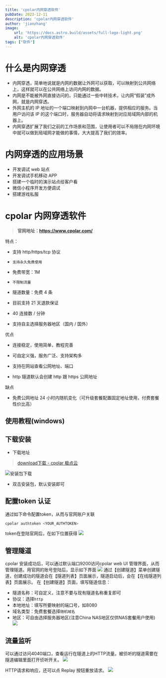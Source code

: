 ```yaml
---
title: 'cpolar内网穿透软件'
pubDate: 2023-12-11
description: 'cpolar内网穿透软件'
author: 'jianzhang'
image:
    url: 'https://docs.astro.build/assets/full-logo-light.png'
    alt: 'cpolar内网穿透软件'
tags: ["软件"]
---
```


# 什么是内网穿透

- 内网穿透，简单地说就是内网的数据让外网可以获取，可以映射到公共网络上，这样就可以在公共网络上访问内网的数据。
- 内网是不能被外网直接访问的，只能通过一些中转技术，让内网“假装”成外网，就是内网穿透。
- 外网主机的 IP 地址的一个端口映射到内网中一台机器，提供相应的服务。当用户访问该 IP 的这个端口时，服务器自动将请求映射到对应局域网内部的机器上。
- 内网穿透扩展了我们之前的工作场景和范围，让使用者可以不局限在内网环境中就可以做到局域网才能做的事情，大大提高了我们的效率。
# 内网穿透的应用场景

- 开发调试 web 站点
- 开发调试手机移动 APP
- 搭建一个临时的演示站点给客户看
- 微信小程序开发方便调试
- 搭建游戏私服
# cpolar 内网穿透软件

> **官网地址：https://www.cpolar.com/**

特点：
- 支持 http/https/tcp 协议
    
- `支持永久免费使用`
    
- 免费带宽：1M
    
- `不限制流量`
    
- 隧道数量：免费 4 条
    
- 目前支持 21 天退款保证
    
- 40 连接数 / 分钟
    
- 支持自主选择服务器地区（国内 / 国外）
    

优点

- 连接稳定，使用简单，教程完善
    
- 可自定义强，服务广泛、支持架构多
    
- 支持在网站查看公网地址、端口
    
- http 隧道默认会创建 http 跟 https 公网地址
    

缺点

- 免费公网地址 24 小时内随机变化（可升级套餐配置固定地址使用，付费套餐性价比高）

## 使用教程(windows)


## 下载安装

- 下载地址
> [download下载 - cpolar 极点云](https://www.cpolar.com/download)

![安装包下载](/image/20240609121918.png)
- 双击安装包，默认安装即可
## 配置token 认证
通过如下命令配置token，从而与官网账户关联
```bash
cpolar authtoken <YOUR_AUTHTOKEN>
```

token在登陆官网后，在如下位置获得
![](/image/20240609122807.png)
## 管理隧道
cpolar 安装成功后，可以通过默认端口9200访问cpolar web UI 管理界面，从而管理隧道。用官网的账号登陆后，显示如下界面
![](/image/20240609122940.png)
通过【创建隧道】菜单创建隧道，创建成功的隧道会在【隧道列表】页面展示，隧道启动后，会在【在线隧道列表】页面展示。
在【创建隧道】页面，填写隧道信息：
- 隧道名称：可自定义，注意不要与现有隧道名称重复即可
- 协议：选择`http`
- 本地地址：填写所要映射的端口号，如8080
- 域名类型：免费套餐选择`随机域名`
- 地区：可自由选择服务器地区(注意China NAS地区仅供NAS套餐用户使用)
![](/image/20240609123046.png)
## 流量监听

可以通过访问4040端口，查看运行在隧道上的HTTP流量。被侦听的隧道需要在隧道编辑里面打开侦听开关。
![](/image/20240609123205.png)

HTTP请求和响应，还可以点 Replay 按钮重放请求。
![](/image/20240609123229.png)
